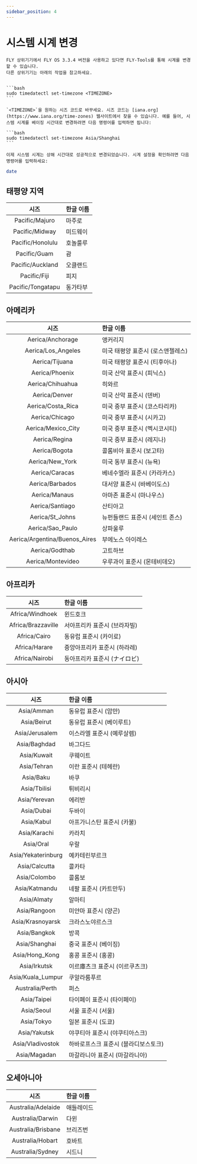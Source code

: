 ```yaml
---
sidebar_position: 4
---
```


# 시스템 시계 변경

    FLY 상위기기에서 FLY OS 3.3.4 버전을 사용하고 있다면 FLY-Tools를 통해 시계를 변경할 수 있습니다.
    다른 상위기기는 아래의 작업을 참고하세요.


    ```bash
    sudo timedatectl set-timezone <TIMEZONE>
    ```

    `<TIMEZONE>`을 원하는 시즈 코드로 바꾸세요. 시즈 코드는 [iana.org](https://www.iana.org/time-zones) 웹사이트에서 찾을 수 있습니다. 예를 들어, 시스템 시계를 베이징 시간대로 변경하려면 다음 명령어를 입력하면 됩니다:

    ```bash
    sudo timedatectl set-timezone Asia/Shanghai
    ```

    이제 시스템 시계는 상해 시간대로 성공적으로 변경되었습니다. 시계 설정을 확인하려면 다음 명령어를 입력하세요:

```bash
date
```


## 태평양 지역
|       시즈        | 한글 이름   |
| :------------: | :----------- |
|  Pacific/Majuro   | 마주로   |
|  Pacific/Midway   | 미드웨이   |
| Pacific/Honolulu  | 호놀룰루   |
|   Pacific/Guam    | 괌     |
| Pacific/Auckland  | 오클랜드   |
|   Pacific/Fiji    | 피지     |
| Pacific/Tongatapu | 동가타부 |

## 아메리카
|      시즈      | 한글 이름       |
| :------------: | :----------- |
| Aerica/Anchorage | 앵커리지|
| Aerica/Los_Angeles | 미국 태평양 표준시 (로스앤젤레스) |
| Aerica/Tijuana | 미국 태평양 표준시 (티후아나) |
| Aerica/Phoenix | 미국 산악 표준시 (피닉스) |
| Aerica/Chihuahua | 히와르|
| Aerica/Denver | 미국 산악 표준시 (덴버) |
| Aerica/Costa_Rica | 미국 중부 표준시 (코스타리카) |
| Aerica/Chicago | 미국 중부 표준시 (시카고) |
| Aerica/Mexico_City | 미국 중부 표준시 (멕시코시티) |
| Aerica/Regina | 미국 중부 표준시 (레지나) |
| Aerica/Bogota | 콜롬비아 표준시 (보고타) |
| Aerica/New_York | 미국 동부 표준시 (뉴욕) |
| Aerica/Caracas | 베네수엘라 표준시 (카라카스) |
| Aerica/Barbados | 대서양 표준시 (바베이도스) |
| Aerica/Manaus | 아마존 표준시 (마나우스) |
| Aerica/Santiago | 산티아고|
| Aerica/St_Johns | 뉴펀들랜드 표준시 (세인트 존스) |
| Aerica/Sao_Paulo | 상파울루|
| Aerica/Argentina/Buenos_Aires | 부에노스 아이레스
| Aerica/Godthab | 고트하브|
| Aerica/Montevideo | 우루과이 표준시 (몬테비데오) |

## 아프리카
|      시즈      | 한글 이름       |
| :------------: | :----------- |
Africa/Windhoek | 윈드호크
Africa/Brazzaville | 서아프리카 표준시 (브라자빌)
Africa/Cairo | 동유럽 표준시 (카이로)
Africa/Harare | 중앙아프리카 표준시 (하라레)
Africa/Nairobi | 동아프리카 표준시 (ナイロビ)

## 아시아
|      시즈      | 한글 이름       |
| :------------: | :----------- |
Asia/Amman | 동유럽 표준시 (암만)
Asia/Beirut | 동유럽 표준시 (베이루트)
Asia/Jerusalem | 이스라엘 표준시 (예루살렘)
Asia/Baghdad | 바그다드
Asia/Kuwait | 쿠웨이트
Asia/Tehran | 이란 표준시 (테헤란)
Asia/Baku | 바쿠
Asia/Tbilisi | 튀비리시
Asia/Yerevan | 에리반
Asia/Dubai | 두바이
Asia/Kabul | 아프가니스탄 표준시 (카불)
Asia/Karachi | 카라치
Asia/Oral | 우랄
Asia/Yekaterinburg | 예카테린부르크
Asia/Calcutta | 콜카타
Asia/Colombo | 콜롬보
Asia/Katmandu | 네팔 표준시 (카트만두)
Asia/Almaty | 알마티
Asia/Rangoon | 미얀마 표준시 (양곤)
Asia/Krasnoyarsk | 크라스노야르스크
Asia/Bangkok | 방콕
Asia/Shanghai | 중국 표준시 (베이징)
Asia/Hong_Kong | 홍콩 표준시 (홍콩)
Asia/Irkutsk | 이르庫츠크 표준시 (이르쿠츠크)
Asia/Kuala_Lumpur | 쿠알라룸푸르
Australia/Perth | 퍼스
Asia/Taipei | 타이페이 표준시 (타이페이)
Asia/Seoul | 서울 표준시 (서울)
Asia/Tokyo | 일본 표준시 (도쿄)
Asia/Yakutsk | 야쿠티아 표준시 (야쿠티아스크)
Asia/Vladivostok | 하바로프스크 표준시 (블라디보스토크)
Asia/Magadan | 마갈라니아 표준시 (마갈라니아)

## 오세아니아
|      시즈      | 한글 이름       |
| :------------: | :----------- |
Australia/Adelaide | 애들레이드
Australia/Darwin | 다윈
Australia/Brisbane | 브리즈번
Australia/Hobart | 호바트
Australia/Sydney | 시드니
